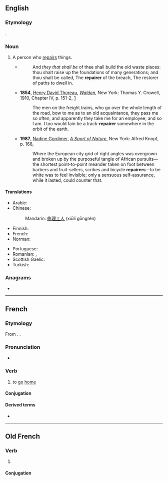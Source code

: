==English==

===Etymology===
{{affix|en|repair|-er|id2=agent noun}}.

===Noun===
{{en-noun}}

# A person who [[repair|repairs]] things.
#* {{RQ:Authorized Version|Isaiah|58|12}}
#*: And ''they that shall be'' of thee shall build the old waste places: thou shalt raise up the foundations of many generations; and thou shalt be called, The '''repairer''' of the breach, The restorer of paths to dwell in.
#* '''1854''', [[w:Henry David Thoreau|Henry David Thoreau]], ''[[w:Walden|Walden]]'', New York: Thomas Y. Crowell, 1910, Chapter IV, p. 151-2, [https://archive.org/details/walden01thor]
#*: The men on the freight trains, who go over the whole length of the road, bow to me as to an old acquaintance, they pass me so often, and apparently they take me for an employee; and so I am. I too would fain be a track-'''repairer''' somewhere in the orbit of the earth.
#* '''1987''', [[w:Nadine Gordimer|Nadine Gordimer]], ''[[w:A Sport of Nature|A Sport of Nature]]'', New York: Alfred Knopf, p. 168,
#*: Where the European city grid of right angles was overgrown and broken up by the purposeful tangle of African pursuits—the shortest point-to-point meander taken on foot between barbers and fruit-sellers, scribes and bicycle '''repairers'''—to be white was to feel invisible; only a sensuous self-assurance, while it lasted, could counter that.

====Translations====
{{trans-top|person who repairs}}
* Arabic: {{t|ar|مُصْلِحٌ}}
* Chinese:
*: Mandarin: [[修理]][[工人]] (xiūlǐ gōngrén)
* Finnish: {{t+|fi|korjaaja}}
* French: {{t+|fr|réparateur|m}}
* Norman: {{t|nrf|griyeux|m}}
{{trans-mid}}
* Portuguese: {{t|pt|reparador|m}}
* Romanian: {{t+|ro|reparator|m}}, {{t|ro|reparatoare|f}}
* Scottish Gaelic: {{t|gd|leasachair|m}}
* Turkish: {{t+|tr|tamirci}}
{{trans-bottom}}

===Anagrams===
* {{anagrams|en|a=aeeiprrr|Perreira|rare-ripe|rareripe}}

----

==French==

===Etymology===
From {{der|fr|fro|repairier|t=to return home}}. {{doublet|fr|rapatrier}}.

===Pronunciation===
* {{fr-IPA}}

===Verb===
{{fr-verb}}

# {{lb|fr|obsolete|chiefly|of an animal}} to [[go]] [[home]]

====Conjugation====
{{fr-conj-auto}}

====Derived terms====
* {{l|fr|repaire|pos=n}}

----

==Old French==

===Verb===
{{head|fro|verb}}

# {{alternative form of|fro|repairier}}

====Conjugation====
{{fro-conj-er}}